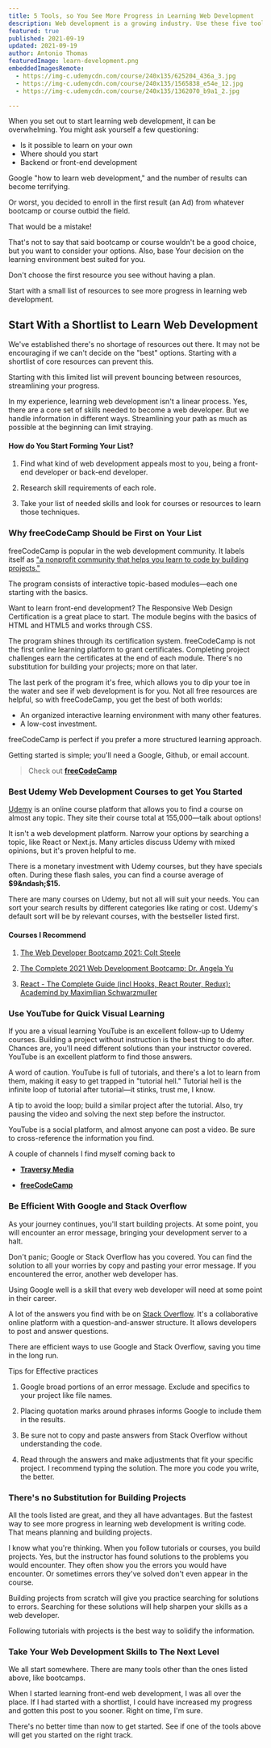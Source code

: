 ```yaml
---
title: 5 Tools, so You See More Progress in Learning Web Development
description: Web development is a growing industry. Use these five tools to save time and learn faster.
featured: true
published: 2021-09-19
updated: 2021-09-19
author: Antonio Thomas
featuredImage: learn-development.png
embeddedImagesRemote:
  - https://img-c.udemycdn.com/course/240x135/625204_436a_3.jpg
  - https://img-c.udemycdn.com/course/240x135/1565838_e54e_12.jpg
  - https://img-c.udemycdn.com/course/240x135/1362070_b9a1_2.jpg

---
```




When you set out to start learning web development, it can be overwhelming. You might ask yourself a few questioning:

- Is it possible to learn on your own
- Where should you start
- Backend or front-end development

Google "how to learn web development," and the number of results can become terrifying.

Or worst, you decided to enroll in the first result (an Ad) from whatever bootcamp or course outbid the field.

That would be a mistake!

That's not to say that said bootcamp or course wouldn't be a good choice, but you want to consider your options. Also, base Your decision on the learning environment best suited for you.

Don't choose the first resource you see without having a plan.

Start with a small list of resources to see more progress in learning web development.


## Start With a Shortlist to Learn Web Development

We've established there's no shortage of resources out there. It may not be encouraging if we can't decide on the "best" options. Starting with a shortlist of core resources can prevent this.

Starting with this limited list will prevent bouncing between resources, streamlining your progress.

In my experience, learning web development isn't a linear process. Yes, there are a core set of skills needed to become a web developer. But we handle information in different ways. Streamlining your path as much as possible at the beginning can limit straying.

#### How do You Start Forming Your List?

1. Find what kind of web development appeals most to you, being a front-end developer or back-end developer.

1. Research skill requirements of each role.

1. Take your list of needed skills and look for courses or resources to learn those techniques.


### Why freeCodeCamp Should be First on Your List

freeCodeCamp is popular in the web development community. It labels itself as ["a nonprofit community that helps you learn to code by building projects."](https://www.freecodecamp.org/news/about/ "freeCodeCamp about page.")

The program consists of interactive topic-based modules—each one starting with the basics.

Want to learn front-end development? The Responsive Web Design Certification is a great place to start. The module begins with the basics of HTML and HTML5 and works through CSS.

The program shines through its certification system. freeCodeCamp is not the first online learning platform to grant certificates. Completing project challenges earn the certificates at the end of each module. There's no substitution for building your projects; more on that later.

The last perk of the program it's free, which allows you to dip your toe in the water and see if web development is for you. Not all free resources are helpful, so with freeCodeCamp, you get the best of both worlds:

- An organized interactive learning environment with many other features.
- A low-cost investment.

freeCodeCamp is perfect if you prefer a more structured learning approach.

Getting started is simple; you'll need a Google, Github, or email account.

> Check out **[freeCodeCamp](https://www.freecodecamp.org/)**



### Best Udemy Web Development Courses to get You Started

[Udemy](https://about.udemy.com/?locale=en-us "Udemy about page.") is an online course platform that allows you to find a course on almost any topic. They site their course total at 155,000—talk about options!

It isn't a web development platform. Narrow your options by searching a topic, like React or Next.js. Many articles discuss Udemy with mixed opinions, but it's proven helpful to me.

There is a monetary investment with Udemy courses, but they have specials often. During these flash sales, you can find a course average of **$9&ndash;$15.**

There are many courses on Udemy, but not all will suit your needs. You can sort your search results by different categories like rating or cost. Udemy's default sort will be by relevant courses, with the bestseller listed first.

#### Courses I Recommend


1. [The Web Developer Bootcamp 2021: Colt Steele](https://www.udemy.com/course/the-web-developer-bootcamp/)

1. [The Complete 2021 Web Development Bootcamp: Dr. Angela Yu](https://www.udemy.com/course/the-complete-web-development-bootcamp/)

1. [React - The Complete Guide (incl Hooks, React Router, Redux): Academind by Maximilian Schwarzmuller](https://www.udemy.com/course/react-the-complete-guide-incl-redux/)


### Use YouTube for Quick Visual Learning

If you are a visual learning YouTube is an excellent follow-up to Udemy courses. Building a project without instruction is the best thing to do after. Chances are, you'll need different solutions than your instructor covered. YouTube is an excellent platform to find those answers.

A word of caution. YouTube is full of tutorials, and there's a lot to learn from them, making it easy to get trapped in "tutorial hell." Tutorial hell is the infinite loop of tutorial after tutorial—it stinks, trust me, I know.

A tip to avoid the loop; build a similar project after the tutorial. Also, try pausing the video and solving the next step before the instructor.

YouTube is a social platform, and almost anyone can post a video. Be sure to cross-reference the information you find.

A couple of channels I find myself coming back to

- **[Traversy Media](https://www.youtube.com/c/TraversyMedia)**

- **[freeCodeCamp](https://www.youtube.com/c/Freecodecamp)**


### Be Efficient With Google and Stack Overflow

As your journey continues, you'll start building projects. At some point, you will encounter an error message, bringing your development server to a halt.

Don't panic; Google or Stack Overflow has you covered. You can find the solution to all your worries by copy and pasting your error message. If you encountered the error, another web developer has.

Using Google well is a skill that every web developer will need at some point in their career.

A lot of the answers you find with be on [Stack Overflow](https://stackoverflow.com/). It's a collaborative online platform with a question-and-answer structure. It allows developers to post and answer questions.

There are efficient ways to use Google and Stack Overflow, saving you time in the long run.

Tips for Effective practices

1. Google broad portions of an error message. Exclude and specifics to your project like file names.

2. Placing quotation marks around phrases informs Google to include them in the results.

3. Be sure not to copy and paste answers from Stack Overflow without understanding the code.

4. Read through the answers and make adjustments that fit your specific project. I recommend typing the solution. The more you code you write, the better.


### There's no Substitution for Building Projects

All the tools listed are great, and they all have advantages. But the fastest way to see more progress in learning web development is writing code. That means planning and building projects.

I know what you're thinking. When you follow tutorials or courses, you build projects. Yes, but the instructor has found solutions to the problems you would encounter. They often show you the errors you would have encounter. Or sometimes errors they've solved don't even appear in the course.

Building projects from scratch will give you practice searching for solutions to errors. Searching for these solutions will help sharpen your skills as a web developer.

Following tutorials with projects is the best way to solidify the information.


### Take Your Web Development Skills to The Next Level

We all start somewhere. There are many tools other than the ones listed above, like bootcamps.

When I started learning front-end web development, I was all over the place. If I had started with a shortlist, I could have increased my progress and gotten this post to you sooner. Right on time, I'm sure.

There's no better time than now to get started. See if one of the tools above will get you started on the right track.
